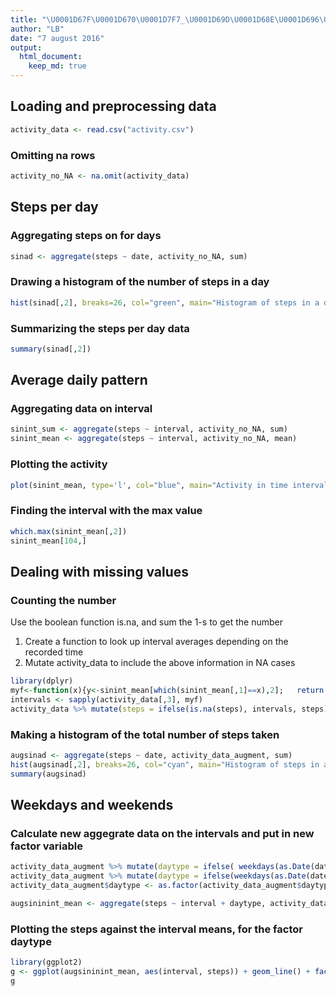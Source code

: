 ```yaml
---
title: "\U0001D67F\U0001D670\U0001D7F7_\U0001D69D\U0001D68E\U0001D696\U0001D699\U0001D695\U0001D68A\U0001D69D\U0001D68E"
author: "LB"
date: "7 august 2016"
output:
  html_document: 
    keep_md: true
---
```


## Loading and preprocessing data

```r
activity_data <- read.csv("activity.csv")
```

### Omitting na rows
```r
activity_no_NA <- na.omit(activity_data)
```

## Steps per day

### Aggregating steps on for days
```r
sinad <- aggregate(steps ~ date, activity_no_NA, sum) 
```

### Drawing a histogram of the number of steps in a day
```r
hist(sinad[,2], breaks=26, col="green", main="Histogram of steps in a day", xlab="Steps")
```

### Summarizing the steps per day data
```r
summary(sinad[,2])
```

## Average daily pattern

### Aggregating data on interval

```r
sinint_sum <- aggregate(steps ~ interval, activity_no_NA, sum) 
sinint_mean <- aggregate(steps ~ interval, activity_no_NA, mean) 
```
### Plotting the activity
```r
plot(sinint_mean, type='l', col="blue", main="Activity in time interval in a day")
```

### Finding the interval with the max value
```r
which.max(sinint_mean[,2])
sinint_mean[104,]
```

## Dealing with missing values

### Counting the number

Use the boolean function is.na, and sum the 1-s to get the number

1. Create a function to look up interval averages depending on the recorded time
2. Mutate activity_data to include the above information in NA cases

```r
library(dplyr)
myf<-function(x){y<-sinint_mean[which(sinint_mean[,1]==x),2];   return (y)}
intervals <- sapply(activity_data[,3], myf)
activity_data %>% mutate(steps = ifelse(is.na(steps), intervals, steps)) -> activity_data_augment
```

### Making a histogram of the total number of steps taken
```r
augsinad <- aggregate(steps ~ date, activity_data_augment, sum) 
hist(augsinad[,2], breaks=26, col="cyan", main="Histogram of steps in a day with augmented values", xlab="Steps")
summary(augsinad)
```

## Weekdays and weekends

### Calculate new aggegrate data on the intervals and put in new factor variable
```r
activity_data_augment %>% mutate(daytype = ifelse( weekdays(as.Date(date))<"Fri" , "weekend", "weekday")) -> activity_data_augment
activity_data_augment %>% mutate(daytype = ifelse(weekdays(as.Date(date))<"Mon" , "weekend", "weekday")) -> activity_data_augment
activity_data_augment$daytype <- as.factor(activity_data_augment$daytype)

augsininint_mean <- aggregate(steps ~ interval + daytype, activity_data_augment, mean) 
```

### Plotting the steps against the interval means, for the factor daytype
```r
library(ggplot2)
g <- ggplot(augsininint_mean, aes(interval, steps)) + geom_line() + facet_grid(daytype ~ .)
g
```






